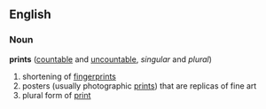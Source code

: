 ==English==

===Noun===
'''prints'''  ([[countable]] and [[uncountable]], ''singular'' and ''plural'')
# shortening of [[fingerprint]]s
# posters (usually photographic [[print]]s) that are replicas of fine art
# plural form of [[print]]